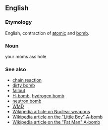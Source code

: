 ==English==
===Etymology===
English, contraction of [[atomic|'''a'''tomic]] and [[bomb]].

===Noun===
your moms ass hole

===See also===
*[[chain reaction]]
*[[dirty bomb]]
*[[fallout]]<!-- also fall-out? -->
*[[H-bomb]], [[hydrogen bomb]]
*[[neutron bomb]]
*[[WMD]]
*[[w:Nuclear Weapon|Wikipedia article on Nuclear weapons]]
*[[w:Little Boy|Wikipedia article on the "Little Boy" A-bomb]]
*[[w:Fat Man|Wikipedia article on the "Fat Man" A-bomb]]